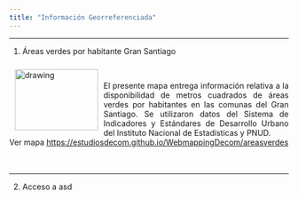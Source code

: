 ```yaml
---
title: "Información Georreferenciada" 
---
```


---

1. Áreas verdes por habitante Gran Santiago

<img style="float:left; margin:10px;" src="/Users/fevegag/OneDrive/Desarrollo website estudios/EstudiosDecom.git.io/images/webmapping.png" alt="drawing" width="150" height="110"/><br><p align="justify">El presente mapa entrega información relativa a la disponibilidad de metros cuadrados de áreas verdes por habitantes en las comunas del Gran Santiago. Se utilizaron datos del Sistema de Indicadores y Estándares de Desarrollo Urbano del Instituto Nacional de Estadísticas y PNUD.</br>Ver mapa <a href="https://estudiosdecom.github.io/WebMapping/#12/-33.4158/-70.6019"> https://estudiosdecom.github.io/WebmappingDecom/areasverdes</a><br>
<br>
</br></p>

---

2. Acceso a asd


